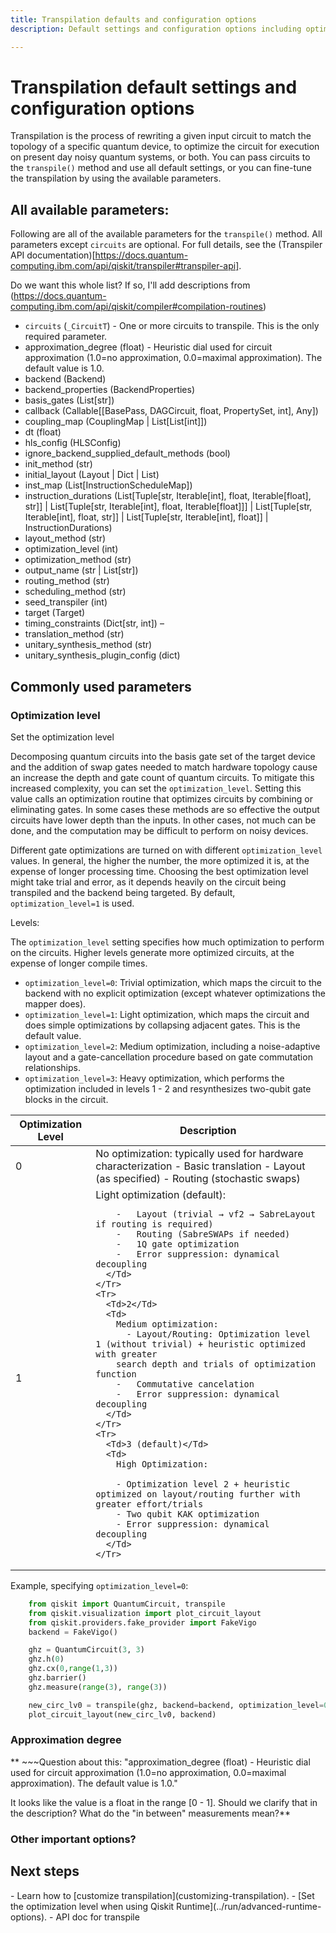```yaml
---
title: Transpilation defaults and configuration options
description: Default settings and configuration options including optimization and approximation degree

---
```


# Transpilation default settings and configuration options

Transpilation is the process of rewriting a given input circuit to match the topology of a specific quantum device, to optimize the circuit for execution on present day noisy quantum systems, or both. You can pass circuits to the `transpile()` method and use all default settings, or you can fine-tune the transpilation by using the available parameters. 

## All available parameters:

Following are all of the available parameters for the `transpile()` method.  All parameters except `circuits` are optional.  For full details, see the (Transpiler API documentation)[https://docs.quantum-computing.ibm.com/api/qiskit/transpiler#transpiler-api].

Do we want this whole list?  If so, I'll add descriptions from (https://docs.quantum-computing.ibm.com/api/qiskit/compiler#compilation-routines)

- `circuits` (`_CircuitT`) - One or more circuits to transpile. This is the only required parameter.
- approximation_degree (float) - Heuristic dial used for circuit approximation (1.0=no approximation, 0.0=maximal approximation). The default value is 1.0.
- backend (Backend)
- backend_properties (BackendProperties)
- basis_gates (List[str])
- callback (Callable[[BasePass, DAGCircuit, float, PropertySet, int], Any])
- coupling_map (CouplingMap | List[List[int]])
- dt (float)
- hls_config (HLSConfig)
- ignore_backend_supplied_default_methods (bool)
- init_method (str)
- initial_layout (Layout | Dict | List)
- inst_map (List[InstructionScheduleMap])
- instruction_durations (List[Tuple[str, Iterable[int], float, Iterable[float], str]] | List[Tuple[str, Iterable[int], float, Iterable[float]]] | List[Tuple[str, Iterable[int], float, str]] | List[Tuple[str, Iterable[int], float]] | InstructionDurations)
- layout_method (str)
- optimization_level (int)
- optimization_method (str)
- output_name (str | List[str])
- routing_method (str)
- scheduling_method (str)
- seed_transpiler (int)
- target (Target)
- timing_constraints (Dict[str, int]) –
- translation_method (str) 
- unitary_synthesis_method (str)
- unitary_synthesis_plugin_config (dict)

## Commonly used parameters 
 
### Optimization level

Set the optimization level

Decomposing quantum circuits into the basis gate set of the target device and the addition of swap gates needed to match hardware topology cause an increase the depth and gate count of quantum circuits. To mitigate this increased complexity, you can set the `optimization_level`.  Setting this value calls an optimization routine that optimizes circuits by combining or eliminating gates. In some cases these methods are so effective the output circuits have lower depth than the inputs. In other cases, not much can be done, and the computation may be difficult to perform on noisy devices.

Different gate optimizations are turned on with different `optimization_level` values. In general, the higher the number, the more optimized it is, at the expense of longer processing time. Choosing the best optimization level might take trial and error, as it depends heavily on the circuit being transpiled and the backend being targeted. By default, `optimization_level=1` is used.

Levels: 


The `optimization_level` setting specifies how much optimization to perform on the circuits. Higher levels generate more optimized circuits, at the expense of longer compile times.

- `optimization_level=0`: Trivial optimization, which maps the circuit to the backend with no explicit optimization (except whatever optimizations the mapper does).
- `optimization_level=1`: Light optimization, which maps the circuit and does simple optimizations by collapsing adjacent gates. This is the default value.
- `optimization_level=2`: Medium optimization, including a noise-adaptive layout and a gate-cancellation procedure based on gate commutation relationships.
- `optimization_level=3`: Heavy optimization, which performs the optimization included in levels 1 - 2 and resynthesizes two-qubit gate blocks in the circuit.

<Table>
  <thead>
    <Tr>
      <Th>Optimization Level</Th>
      <Th>Description</Th>
    </Tr>
  </thead>
  <tbody>
    <Tr>
      <Td>0</Td>
      <Td>
        No optimization: typically used for hardware characterization
        - Basic translation
        - Layout (as specified)
        - Routing (stochastic swaps)
      </Td>
    </Tr>
    <Tr>
      <Td>1</Td>
      <Td>
        Light optimization (default):

        -   Layout (trivial → vf2 → SabreLayout if routing is required)
        -   Routing (SabreSWAPs if needed)
        -   1Q gate optimization
        -   Error suppression: dynamical decoupling
      </Td>
    </Tr>
    <Tr>
      <Td>2</Td>
      <Td>
        Medium optimization:
          - Layout/Routing: Optimization level 1 (without trivial) + heuristic optimized with greater
        search depth and trials of optimization function
        -   Commutative cancelation
        -   Error suppression: dynamical decoupling
      </Td>
    </Tr>
    <Tr>
      <Td>3 (default)</Td>
      <Td>
        High Optimization:

        - Optimization level 2 + heuristic optimized on layout/routing further with greater effort/trials
        - Two qubit KAK optimization
        - Error suppression: dynamical decoupling
      </Td>
    </Tr>
  </tbody>
</Table>

Example, specifying `optimization_level=0`: 

```python
    from qiskit import QuantumCircuit, transpile
    from qiskit.visualization import plot_circuit_layout
    from qiskit.providers.fake_provider import FakeVigo
    backend = FakeVigo()

    ghz = QuantumCircuit(3, 3)
    ghz.h(0)
    ghz.cx(0,range(1,3))
    ghz.barrier()
    ghz.measure(range(3), range(3))

    new_circ_lv0 = transpile(ghz, backend=backend, optimization_level=0)
    plot_circuit_layout(new_circ_lv0, backend)
```


### Approximation degree

** ~~~Question about this: "approximation_degree (float) - Heuristic dial used for circuit approximation (1.0=no approximation, 0.0=maximal approximation). The default value is 1.0."

It looks like the value is a float in the range [0 - 1]. Should we clarify that in the description?  What do the "in between" measurements mean?**

### Other important options?


## Next steps

<Admonition type="tip" title="Recommendation">
    - Learn how to [customize transpilation](customizing-transpilation).
    - [Set the optimization level when using Qiskit Runtime](../run/advanced-runtime-options).
    - API doc for transpile
</Admonition>